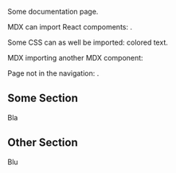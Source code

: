 
Some documentation page.

MDX can import React compoments: <Hello />.

Some CSS can as well be imported: <span className="colored">colored text</span>.

MDX importing another MDX component: <CodeBlock />

Page not in the navigation: <Link href="/orphan" />.

## Some Section

Bla

## Other Section

Blu
